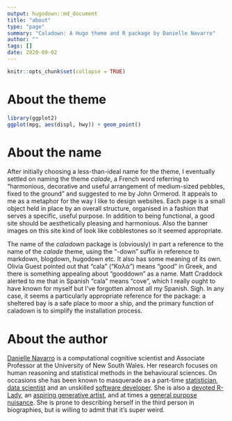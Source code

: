 ```yaml
---
output: hugodown::md_document
title: "about"
type: "page"
summary: "Caladown: A Hugo theme and R package by Danielle Navarro"
author: ""
tags: []
date: 2020-09-02
---
```

```r
knitr::opts_chunk$set(collapse = TRUE)
```


# About the theme

```r
library(ggplot2)
ggplot(mpg, aes(displ, hwy)) + geom_point() 
```

# About the name

After initially choosing a less-than-ideal name for the theme, I eventually settled on naming the theme *calade*, a French word referring to "harmonious, decorative and useful arrangement of medium-sized pebbles, fixed to the ground" and suggested to me by John Ormerod. It appeals to me as a metaphor for the way I like to design websites. Each page is a small object held in place by an overall structure, organised in a fashion that serves a specific, useful purpose. In addition to being functional, a good site should be aesthetically pleasing and harmonious. Also the banner images on this site kind of look like cobblestones so it seemed appropriate.

The name of the *caladown* package is (obviously) in part a reference to the name of the *calade* theme, using the "-down" suffix in reference to markdown, blogdown, hugodown etc. It also has some meaning of its own. Olivia Guest pointed out that "cala" ("Καλά") means "good" in Greek, and there is something appealing about "gooddown" as a name. Matt Craddock alerted to me that in Spanish "cala" means "cove", which I really ought to have known for myself but I've forgotten almost all my Spanish. Sigh. In any case, it seems a particularly appropriate reference for the package: a sheltered bay is a safe place to moor a ship, and the primary function of caladown is to simplify the installation process.

# About the author

[Danielle Navarro](https://djnavarro.net) is a computational cognitive scientist and Associate Professor at the University of New South Wales. Her research focuses on human reasoning and statistical methods in the behavioural sciences. On occasions she has been known to masquerade as a part-time [statistician](https://learningstatisticswithr.com), [data scientist](https://robust-tools.djnavarro.net) and an unskilled [software developer](https://github.com/djnavarro). She is also a [devoted R-Lady](https://rladiessydney.org), an [aspiring generative artist](https://art.djnavarro.net), and at times a [general purpose nuisance](https://twitter.com/djnavarro). She is prone to describing herself in the third person in biographies, but is willing to admit that it’s super weird.
